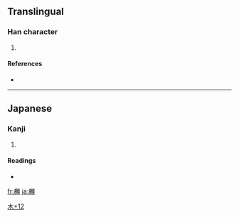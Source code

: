 ==Translingual==

===Han character===
{{Han char|rn=75|rad=木|as=12|sn=16|four=|canj=木月火尸 (DBFS)}}

# {{defn|Han|sort=木12}}

====References====
* {{Han ref|kx=0555.311|dkj=15624|hdz=21294.051|uh=6A73|ud=27251}}

----

==Japanese==

===Kanji===
{{ja-kanji|grade=|rs=木12}}

# {{defn|Japanese}}

====Readings====
* {{ja-readings|on=|kun=[[ぬで]] (nude)}}

[[Category:Japanese-only CJKV Characters|木+12]]

[[fr:橳]]
[[ja:橳]]